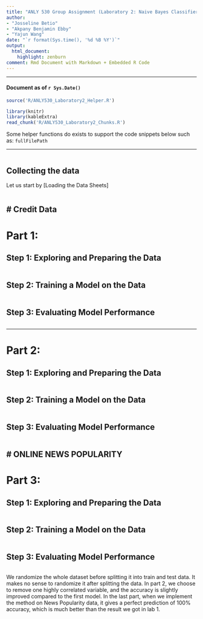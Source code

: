 ```yaml
---
title: "ANLY 530 Group Assignment (Laboratory 2: Naive Bayes Classifiers)"
author:
- "Josseline Betio"
- "Akpany Benjamin Ebby"
- "Yajun Wang"
date: "`r format(Sys.time(), '%d %B %Y')`"
output:
  html_document:
    highlight: zenburn
comment: Rmd Document with Markdown + Embedded R Code
---
```


---

#### Document as of `r Sys.Date()`

```r

source('R/ANLY530_Laboratory2_Helper.R')

```

```r

library(knitr)
library(kableExtra)
read_chunk('R/ANLY530_Laboratory2_Chunks.R')

```

Some helper functions do exists to support the code snippets below such as: ```fullFilePath```

---

```r
```

## Collecting the data

Let us start by [Loading the Data Sheets]

```r
```

# Credit Data
-------------

# Part 1:

## Step 1: Exploring and Preparing the Data

```r
```

## Step 2: Training a Model on the Data

```r
```

## Step 3: Evaluating Model Performance

```r
```

---

# Part 2:

## Step 1: Exploring and Preparing the Data

```r
```

## Step 2: Training a Model on the Data

```r
```

## Step 3: Evaluating Model Performance

```r
```

# ONLINE NEWS POPULARITY
------------------------

# Part 3:

## Step 1: Exploring and Preparing the Data

```r
```

## Step 2: Training a Model on the Data

```r
```

## Step 3: Evaluating Model Performance

```r
```

We randomize the whole dataset before splitting it into train and test data.  It makes no sense to randomize it after splitting the data.
In part 2, we choose to remove one highly correlated variable, and the accuracy is slightly improved compared to the first model.
In the last part, when we implement the method on News Popularity data, it gives a perfect prediction of 100% accuracy, which is much better than the result we got in lab 1.
